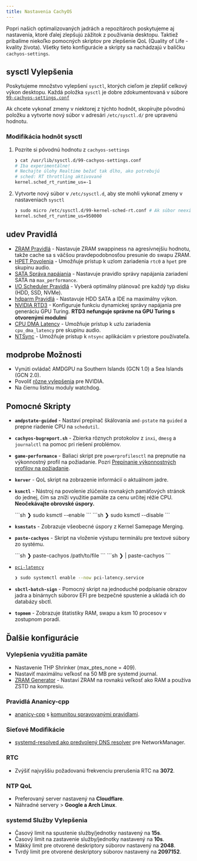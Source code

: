 ```yaml
---
title: Nastavenia CachyOS
---
```


Popri našich optimalizovaných jadrách a repozitároch poskytujeme aj nastavenia, ktoré ďalej zlepšujú zážitok z používania desktopu.
Taktiež pribalíme niekoľko pomocných skriptov pre zlepšenie QoL (Quality of Life - kvality života). Všetky tieto konfigurácie a skripty sa nachádzajú v balíčku `cachyos-settings`.

## sysctl Vylepšenia

Poskytujeme množstvo vylepšení `sysctl`, ktorých cieľom je zlepšiť celkový výkon desktopu. Každá položka `sysctl` je dobre zdokumentovaná
v súbore [`99-cachyos-settings.conf`](https://github.com/CachyOS/CachyOS-Settings/blob/master/usr/lib/sysctl.d/99-cachyos-settings.conf)

Ak chcete vykonať zmeny v niektorej z týchto hodnôt, skopírujte pôvodnú položku a vytvorte nový súbor v adresári `/etc/sysctl.d/` pre upravenú hodnotu.

### Modifikácia hodnôt sysctl

<Steps>

1. Pozrite si pôvodnú hodnotu z `cachyos-settings`

    ```sh
    ❯ cat /usr/lib/sysctl.d/99-cachyos-settings.conf
    # Iba experimentálne!
    # Nechajte úlohy Realtime bežať tak dlho, ako potrebujú
    # sched: RT throttling aktivované
    kernel.sched_rt_runtime_us=-1
    ```

2. Vytvorte nový súbor v `/etc/sysctl.d`, aby ste mohli vykonať zmeny v nastaveniach `sysctl`

    ```sh title="Vrátenie kernel.sched_rt_runtime_us= na pôvodnú hodnotu"
    ❯ sudo micro /etc/sysctl.d/99-kernel-sched-rt.conf # Ak súbor neexistuje, tento príkaz ho vytvorí a umožní vám ho upraviť
    kernel.sched_rt_runtime_us=950000
    ```

</Steps>

## udev Pravidlá

- [ZRAM Pravidlá](https://github.com/CachyOS/CachyOS-Settings/blob/master/usr/lib/udev/rules.d/30-zram.rules) - Nastavuje ZRAM swappiness na agresívnejšiu
hodnotu, takže cache sa s väčšou pravdepodobnosťou presunie do swapu ZRAM.
- [HPET Povolenia](https://github.com/CachyOS/CachyOS-Settings/blob/master/usr/lib/udev/rules.d/40-hpet-permissions.rules) - Umožňuje prístup k uzlom zariadenia `rtc0`
a `hpet` pre skupinu audio.
- [SATA Správa napájania](https://github.com/CachyOS/CachyOS-Settings/blob/master/usr/lib/udev/rules.d/50-sata.rules) - Nastavuje pravidlo správy napájania zariadení SATA na `max_performance`.
- [I/O Scheduler Pravidlá](https://github.com/CachyOS/CachyOS-Settings/blob/master/usr/lib/udev/rules.d/60-ioschedulers.rules) - Vyberá optimálny plánovač pre každý typ disku (HDD, SSD, NVMe).
- [hdparm Pravidlá](https://github.com/CachyOS/CachyOS-Settings/blob/master/usr/lib/udev/rules.d/69-hdparm.rules) - Nastavuje HDD SATA a IDE na maximálny výkon.
- [NVIDIA RTD3](https://github.com/CachyOS/CachyOS-Settings/blob/master/usr/lib/udev/rules.d/71-nvidia.rules) - Konfiguruje funkciu dynamickej správy napájania pre generáciu GPU Turing. **RTD3 nefunguje správne na GPU Turing s otvorenými modulmi**
- [CPU DMA Latency](https://github.com/CachyOS/CachyOS-Settings/blob/master/usr/lib/udev/rules.d/99-cpu-dma-latency.rules) -
Umožňuje prístup k uzlu zariadenia `cpu_dma_latency` pre skupinu audio.
- [NTSync](https://github.com/CachyOS/CachyOS-Settings/blob/master/usr/lib/udev/rules.d/99-ntsync.rules) - Umožňuje prístup k `ntsync` aplikáciám v priestore používateľa.

## modprobe Možnosti

- Vynúti ovládač AMDGPU na Southern Islands (GCN 1.0) a Sea Islands (GCN 2.0).
- Povoliť [rôzne vylepšenia](https://github.com/CachyOS/CachyOS-Settings/blob/master/usr/lib/modprobe.d/nvidia.conf) pre NVIDIA.
- Na čiernu listinu moduly watchdog.

## Pomocné Skripty

- **`amdpstate-guided`** - Nastaví prepínač škálovania `amd-pstate` na `guided` a prepne riadenie CPU na `schedutil`.
- **`cachyos-bugreport.sh`** - Zbierka rôznych protokolov z `inxi`, `dmesg` a `journalctl` na pomoc pri riešení problémov.
- **`game-performance`** - Baliaci skript pre `powerprofilesctl` na prepnutie na výkonnostný profil na požiadanie.
Pozri [Prepínanie výkonnostných profilov na požiadanie](/configuration/gaming#power-profile-switching-on-demand).
- **`kerver`** - QoL skript na zobrazenie informácií o aktuálnom jadre.
- **`ksmctl`** - Nástroj na povolenie zlúčenia rovnakých pamäťových stránok do jednej, čím sa zníži využitie pamäte za cenu určitej réžie CPU. **Neočekávajte obrovské úspory.**

    <Tabs>
        <TabItem label="Povoliť Kernel Samepage Merging">
            ```sh
            ❯ sudo ksmctl --enable
            ```
        </TabItem>
        <TabItem label="Zakázať Kernel Samepage Merging">
            ```sh
            ❯ sudo ksmctl --disable
            ```
        </TabItem>
    </Tabs>
- **`ksmstats`** - Zobrazuje všeobecné úspory z Kernel Samepage Merging.
- **`paste-cachyos`** - Skript na vloženie výstupu terminálu pre textové súbory zo systému.

    <Tabs>
        <TabItem label="Nahrávanie textových súborov">
            ```sh
            ❯ paste-cachyos /path/to/file
            ```
        </TabItem>
        <TabItem label="Nahrávanie výstupu terminálu">
            ```sh
            ❯ <príkaz> | paste-cachyos
            ```
        </TabItem>
    </Tabs>
- [`pci-latency`](https://github.com/CachyOS/CachyOS-Settings/blob/master/usr/bin/pci-latency)
    ```sh title="Povolenie pci-latency v celom systéme"
    ❯ sudo systemctl enable --now pci-latency.service
    ```
- **`sbctl-batch-sign`** - Pomocný skript na jednoduché podpísanie obrazov jadra a binárnych súborov EFI pre bezpečné spustenie a ukladá ich do databázy sbctl.
- **`topmem`** - Zobrazuje štatistiky RAM, swapu a ksm 10 procesov v zostupnom poradí.

## Ďalšie konfigurácie

### Vylepšenia využitia pamäte

- Nastavenie THP Shrinker (max_ptes_none = 409).
- Nastaviť maximálnu veľkosť na 50 MB pre systemd journal.
- [ZRAM Generator](https://github.com/CachyOS/CachyOS-Settings/blob/master/usr/lib/systemd/zram-generator.conf) - Nastaví ZRAM na rovnakú veľkosť ako RAM a používa ZSTD na kompresiu.

### Pravidlá Ananicy-cpp

- [ananicy-cpp](https://gitlab.com/ananicy-cpp/ananicy-cpp) s [komunitou spravovanými pravidlami](https://github.com/CachyOS/ananicy-rules).

### Sieťové Modifikácie

- [systemd-resolved ako predvolený DNS resolver](https://github.com/CachyOS/CachyOS-Settings/blob/master/usr/lib/NetworkManager/conf.d/dns.conf) pre NetworkManager.

### RTC

- Zvýšiť najvyššiu požadovanú frekvenciu prerušenia RTC na **3072**.

### NTP QoL

- Preferovaný server nastavený na **Cloudflare**.
- Náhradné servery > **Google a Arch Linux**.

### systemd Služby Vylepšenia

- Časový limit na spustenie služby/jednotky nastavený na **15s**.
- Časový limit na zastavenie služby/jednotky nastavený na **10s**.
- Mäkký limit pre otvorené deskriptory súborov nastavený na **2048**.
- Tvrdý limit pre otvorené deskriptory súborov nastavený na **2097152**.
